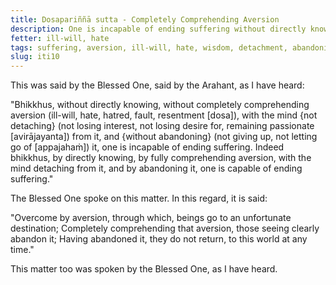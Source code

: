 ```yaml
---
title: Dosapariññā sutta - Completely Comprehending Aversion
description: One is incapable of ending suffering without directly knowing, not completely comprehending aversion, without the mind not detaching from it and without abandoning it. One is capable of ending suffering by directly knowing, by fully comprehending aversion, with the mind detaching from it, and by abandoning it.
fetter: ill-will, hate
tags: suffering, aversion, ill-will, hate, wisdom, detachment, abandoning, iti
slug: iti10
---
```


This was said by the Blessed One, said by the Arahant, as I have heard:

"Bhikkhus, without directly knowing, without completely comprehending aversion (ill-will, hate, hatred, fault, resentment [dosa]), with the mind \{not detaching} (not losing interest, not losing desire for, remaining passionate [avirājayanta]) from it, and \{without abandoning} (not giving up, not letting go of [appajahaṁ]) it, one is incapable of ending suffering. Indeed bhikkhus, by directly knowing, by fully comprehending aversion, with the mind detaching from it, and by abandoning it, one is capable of ending suffering."

The Blessed One spoke on this matter. In this regard, it is said:

"Overcome by aversion, through which,
beings go to an unfortunate destination;
Completely comprehending that aversion,
those seeing clearly abandon it;
Having abandoned it, they do not return,
to this world at any time."

This matter too was spoken by the Blessed One, as I have heard.